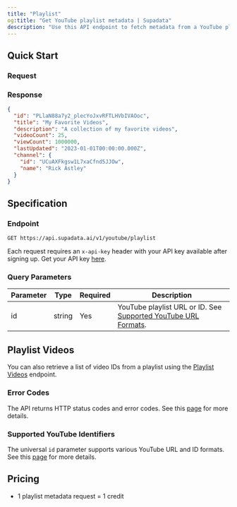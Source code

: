 ```yaml
---
title: "Playlist"
og:title: "Get YouTube playlist metadata | Supadata"
description: "Use this API endpoint to fetch metadata from a YouTube playlist including title, description, video count, and more."
---
```



## Quick Start

### Request

<CodeGroup>
  <PlaylistNode />
  <PlaylistPython />
  <PlaylistCURL />
</CodeGroup>

### Response

```json
{
  "id": "PLlaN88a7y2_plecYoJxvRFTLHVbIVAOoc",
  "title": "My Favorite Videos",
  "description": "A collection of my favorite videos",
  "videoCount": 25,
  "viewCount": 1000000,
  "lastUpdated": "2023-01-01T00:00:00.000Z",
  "channel": {
    "id": "UCuAXFkgsw1L7xaCfnd5JJOw",
    "name": "Rick Astley"
  }
}
```

## Specification

### Endpoint

`GET https://api.supadata.ai/v1/youtube/playlist`

Each request requires an `x-api-key` header with your API key available after signing up. Get your API key [here](https://dash.supadata.ai/organizations/api-key).

### Query Parameters

| Parameter | Type   | Required | Description                                                                                                    |
| --------- | ------ | -------- | -------------------------------------------------------------------------------------------------------------- |
| id        | string | Yes      | YouTube playlist URL or ID. See [Supported YouTube URL Formats](/documentation/youtube/supported-url-formats). |

## Playlist Videos

You can also retrieve a list of video IDs from a playlist using the [Playlist Videos](/documentation/youtube/playlist-videos) endpoint.

### Error Codes

The API returns HTTP status codes and error codes. See this [page](/documentation/errors) for more details.

### Supported YouTube Identifiers

The universal `id` parameter supports various YouTube URL and ID formats. See this [page](/documentation/youtube/supported-url-formats) for more details.

## Pricing

- 1 playlist metadata request = 1 credit
